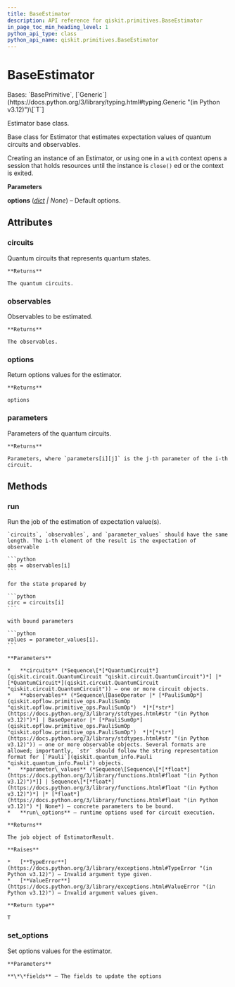 ```yaml
---
title: BaseEstimator
description: API reference for qiskit.primitives.BaseEstimator
in_page_toc_min_heading_level: 1
python_api_type: class
python_api_name: qiskit.primitives.BaseEstimator
---
```


# BaseEstimator

<Class id="qiskit.primitives.BaseEstimator" github="https://github.com/qiskit/qiskit/tree/stable/0.25/qiskit/primitives/base/base_estimator.py" signature="qiskit.primitives.BaseEstimator(*, options=None)">
  Bases: `BasePrimitive`, [`Generic`](https://docs.python.org/3/library/typing.html#typing.Generic "(in Python v3.12)")\[`T`]

  Estimator base class.

  Base class for Estimator that estimates expectation values of quantum circuits and observables.

  Creating an instance of an Estimator, or using one in a `with` context opens a session that holds resources until the instance is `close()` ed or the context is exited.

  **Parameters**

  **options** ([*dict*](https://docs.python.org/3/library/stdtypes.html#dict "(in Python v3.12)") *| None*) – Default options.

  ## Attributes

  ### circuits

  <Attribute id="qiskit.primitives.BaseEstimator.circuits" name="circuits">
    Quantum circuits that represents quantum states.

    **Returns**

    The quantum circuits.
  </Attribute>

  ### observables

  <Attribute id="qiskit.primitives.BaseEstimator.observables" name="observables">
    Observables to be estimated.

    **Returns**

    The observables.
  </Attribute>

  ### options

  <Attribute id="qiskit.primitives.BaseEstimator.options" name="options">
    Return options values for the estimator.

    **Returns**

    options
  </Attribute>

  ### parameters

  <Attribute id="qiskit.primitives.BaseEstimator.parameters" name="parameters">
    Parameters of the quantum circuits.

    **Returns**

    Parameters, where `parameters[i][j]` is the j-th parameter of the i-th circuit.
  </Attribute>

  ## Methods

  ### run

  <Function id="qiskit.primitives.BaseEstimator.run" name="run" signature="run(circuits, observables, parameter_values=None, **run_options)">
    Run the job of the estimation of expectation value(s).

    `circuits`, `observables`, and `parameter_values` should have the same length. The i-th element of the result is the expectation of observable

    ```python
    obs = observables[i]
    ```

    for the state prepared by

    ```python
    circ = circuits[i]
    ```

    with bound parameters

    ```python
    values = parameter_values[i].
    ```

    **Parameters**

    *   **circuits** (*Sequence\[*[*QuantumCircuit*](qiskit.circuit.QuantumCircuit "qiskit.circuit.QuantumCircuit")*] |* [*QuantumCircuit*](qiskit.circuit.QuantumCircuit "qiskit.circuit.QuantumCircuit")) – one or more circuit objects.
    *   **observables** (*Sequence\[BaseOperator |* [*PauliSumOp*](qiskit.opflow.primitive_ops.PauliSumOp "qiskit.opflow.primitive_ops.PauliSumOp")  *|*[*str*](https://docs.python.org/3/library/stdtypes.html#str "(in Python v3.12)")*] | BaseOperator |* [*PauliSumOp*](qiskit.opflow.primitive_ops.PauliSumOp "qiskit.opflow.primitive_ops.PauliSumOp")  *|*[*str*](https://docs.python.org/3/library/stdtypes.html#str "(in Python v3.12)")) – one or more observable objects. Several formats are allowed; importantly, `str` should follow the string representation format for [`Pauli`](qiskit.quantum_info.Pauli "qiskit.quantum_info.Pauli") objects.
    *   **parameter\_values** (*Sequence\[Sequence\[*[*float*](https://docs.python.org/3/library/functions.html#float "(in Python v3.12)")*]] | Sequence\[*[*float*](https://docs.python.org/3/library/functions.html#float "(in Python v3.12)")*] |* [*float*](https://docs.python.org/3/library/functions.html#float "(in Python v3.12)") *| None*) – concrete parameters to be bound.
    *   **run\_options** – runtime options used for circuit execution.

    **Returns**

    The job object of EstimatorResult.

    **Raises**

    *   [**TypeError**](https://docs.python.org/3/library/exceptions.html#TypeError "(in Python v3.12)") – Invalid argument type given.
    *   [**ValueError**](https://docs.python.org/3/library/exceptions.html#ValueError "(in Python v3.12)") – Invalid argument values given.

    **Return type**

    T
  </Function>

  ### set\_options

  <Function id="qiskit.primitives.BaseEstimator.set_options" name="set_options" signature="set_options(**fields)">
    Set options values for the estimator.

    **Parameters**

    **\*\*fields** – The fields to update the options
  </Function>
</Class>

